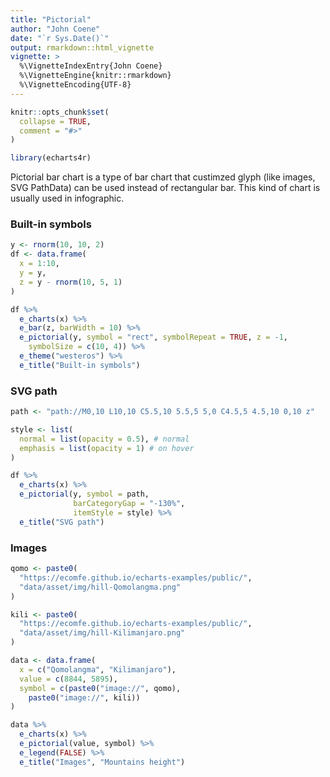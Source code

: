 ```yaml
---
title: "Pictorial"
author: "John Coene"
date: "`r Sys.Date()`"
output: rmarkdown::html_vignette
vignette: >
  %\VignetteIndexEntry{John Coene}
  %\VignetteEngine{knitr::rmarkdown}
  %\VignetteEncoding{UTF-8}
---
```


```r
knitr::opts_chunk$set(
  collapse = TRUE,
  comment = "#>"
)

library(echarts4r)
```

Pictorial bar chart is a type of bar chart that custimzed glyph (like images, SVG PathData) can be used instead of rectangular bar. This kind of chart is usually used in infographic.

### Built-in symbols

```r
y <- rnorm(10, 10, 2)
df <- data.frame(
  x = 1:10,
  y = y,
  z = y - rnorm(10, 5, 1)
)

df %>% 
  e_charts(x) %>% 
  e_bar(z, barWidth = 10) %>% 
  e_pictorial(y, symbol = "rect", symbolRepeat = TRUE, z = -1,
    symbolSize = c(10, 4)) %>% 
  e_theme("westeros") %>% 
  e_title("Built-in symbols")
```

### SVG path

```r
path <- "path://M0,10 L10,10 C5.5,10 5.5,5 5,0 C4.5,5 4.5,10 0,10 z"

style <- list(
  normal = list(opacity = 0.5), # normal
  emphasis = list(opacity = 1) # on hover
)

df %>% 
  e_charts(x) %>% 
  e_pictorial(y, symbol = path, 
              barCategoryGap = "-130%", 
              itemStyle = style) %>% 
  e_title("SVG path")
```

### Images

```r
qomo <- paste0(
  "https://ecomfe.github.io/echarts-examples/public/",
  "data/asset/img/hill-Qomolangma.png"
)

kili <- paste0(
  "https://ecomfe.github.io/echarts-examples/public/", 
  "data/asset/img/hill-Kilimanjaro.png"
)

data <- data.frame(
  x = c("Qomolangma", "Kilimanjaro"), 
  value = c(8844, 5895),
  symbol = c(paste0("image://", qomo),
    paste0("image://", kili))
)

data %>% 
  e_charts(x) %>% 
  e_pictorial(value, symbol) %>% 
  e_legend(FALSE) %>% 
  e_title("Images", "Mountains height")
```